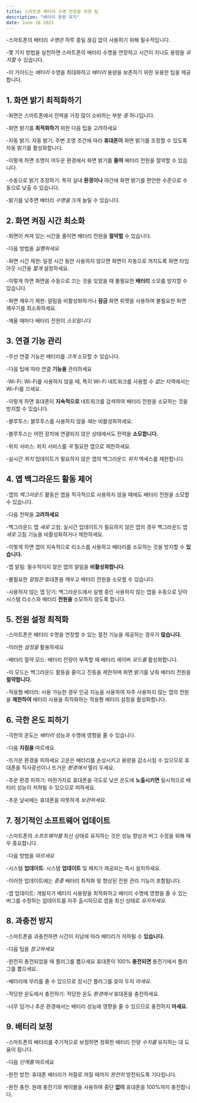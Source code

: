 ```yaml
---
title: 스마트폰 배터리 수명 연장을 위한 팁
description: "배터리 용량 유지"
date: June 18 2023
---
```


-스마트폰의 배터리 _수명은_ 하루 종일 끊김 없이 사용하기 위해 필수적입니다. 


-몇 가지 방법을 실천하면 스마트폰의 배터리 수명을 연장하고 시간이 지나도 용량을 _유지할_ 수 있습니다. 


-이 가이드는 _배터리_ 수명을 최대화하고 _배터리_ 용량을 보존하기 위한 유용한 팁을 제공합니다.

## 1. 화면 밝기 최적화하기
-화면은 스마트폰에서 전력을 가장 많이 소비하는 부분 _중_ 하나입니다. 


-화면 밝기를 **최적화하기** 위한 다음 팁을 고려하세요

-자동 밝기: 자동 밝기: 주변 조명 조건에 따라 **휴대폰이** 화면 밝기를 조정할 수 있도록 자동 밝기를 활성화합니다. 


-이렇게 하면 조명이 어두운 환경에서 화면 밝기를 **줄여** 배터리 전원을 절약할 수 있습니다.

-수동으로 밝기 조정하기: 특히 실내 **환경이나** 야간에 화면 밝기를 편안한 수준으로 수동으로 낮출 수 있습니다. 


-밝기를 낮추면 배터리 _수명을_ 크게 늘릴 수 있습니다.

## 2. 화면 켜짐 시간 최소화
-화면이 켜져 있는 시간을 줄이면 배터리 전원을 **절약할** 수 있습니다. 


-다음 방법을 _실행하세요_

-화면 시간 제한: 일정 시간 동안 사용하지 않으면 화면이 자동으로 꺼지도록 화면 타임아웃 시간을 _짧게_ 설정하세요. 


-이렇게 하면 화면을 수동으로 끄는 것을 잊었을 때 불필요한 **배터리** 소모를 방지할 수 있습니다.

-화면 깨우기 제한: 알림을 비활성화하거나 **잠금** 화면 위젯을 사용하여 불필요한 화면 깨우기를 최소화하세요. 


-깨울 때마다 배터리 전원이 _소모됩니다._

## 3. 연결 기능 관리
-무선 연결 기능은 배터리를 _크게_ 소모할 수 있습니다. 


-다음 팁에 따라 연결 **기능을** 관리하세요

-Wi-Fi: Wi-Fi를 사용하지 않을 때, 특히 Wi-Fi 네트워크를 사용할 수 _없는_ 지역에서는 Wi-Fi를 끄세요. 


-이렇게 하면 휴대폰이 **지속적으로** 네트워크를 검색하여 배터리 전원을 소모하는 것을 방지할 수 있습니다.

-블루투스: 블루투스를 사용하지 않을 _때는_ 비활성화하세요. 


-블루투스는 어떤 장치에 연결되지 않은 상태에서도 전력을 **소모합니다.**

-위치 서비스: 위치 서비스를 _꼭_ 필요한 앱으로 제한하세요. 


-실시간 _위치_ 업데이트가 필요하지 않은 앱의 백그라운드 _위치_ 액세스를 제한합니다.

## 4. 앱 백그라운드 활동 제어
-앱의 _백그라운드_ 활동은 앱을 적극적으로 사용하지 않을 때에도 배터리 전원을 소모할 수 있습니다. 


-다음 전략을 **고려하세요**

-백그라운드 앱 _새로_ 고침: 실시간 업데이트가 필요하지 않은 앱의 경우 백그라운드 앱 _새로_ 고침 기능을 비활성화하거나 제한하세요. 


-이렇게 하면 앱이 지속적으로 리소스를 사용하고 배터리를 소모하는 것을 방지할 수 **있습니다.**

-앱 알림: 필수적이지 않은 앱의 알림을 **비활성화합니다.** 

-불필요한 _알림은_ 휴대폰을 깨우고 배터리 전원을 소모할 수 있습니다.

-사용하지 않는 앱 닫기: 백그라운드에서 실행 중인 사용하지 않는 앱을 수동으로 닫아 시스템 리소스와 배터리 **전원을** 소모하지 않도록 합니다.

## 5. 전원 설정 최적화
-스마트폰은 배터리 수명을 연장할 수 있는 절전 기능을 제공하는 경우가 **많습니다.** 

-이러한 _설정을_ 활용하세요

-배터리 절약 모드: 배터리 잔량이 부족할 때 배터리 세이버 _모드를_ 활성화합니다. 


-이 모드는 백그라운드 활동을 줄이고 진동을 제한하며 화면 밝기를 낮춰 배터리 전원을 **절약합니다.**

-적응형 배터리: 사용 가능한 경우 인공 지능을 사용하여 자주 사용하지 않는 앱의 전원을 **제한하여** 배터리 사용을 최적화하는 적응형 배터리 설정을 활성화합니다.

## 6. 극한 온도 피하기
-극한의 온도는 _배터리_ 성능과 수명에 영향을 줄 수 있습니다. 


-다음 **지침을** 따르세요

-뜨거운 환경을 피하세요 고온은 배터리를 손상시키고 용량을 감소시킬 수 있으므로 휴대폰을 직사광선이나 뜨거운 _환경에서_ 멀리 두세요.

-추운 환경 피하기: 마찬가지로 휴대폰을 극도로 낮은 온도에 **노출시키면** 일시적으로 배터리 성능이 저하될 수 있으므로 피하세요. 


-추운 날씨에는 휴대폰을 따뜻하게 _보관하세요._

## 7. 정기적인 소프트웨어 업데이트
-스마트폰의 _소프트웨어를_ 최신 상태로 유지하는 것은 성능 향상과 버그 수정을 위해 매우 중요합니다. 


-다음 방법을 _따르세요_

-시스템 **업데이트**: 시스템 **업데이트** 및 패치가 제공되는 즉시 설치하세요. 


-이러한 업데이트에는 _종종_ 배터리 최적화 및 향상된 전원 관리 기능이 포함됩니다.

-앱 업데이트: 개발자가 배터리 사용량을 최적화하고 배터리 수명에 영향을 줄 수 있는 버그를 수정하는 업데이트를 자주 출시하므로 앱을 최신 상태로 _유지하세요._

## 8. 과충전 방지
-스마트폰을 과충전하면 시간이 지남에 따라 배터리가 저하될 수 **있습니다.** 

-다음 팁을 _참고하세요_

-완전히 충전되었을 때 플러그를 뽑으세요 휴대폰이 100% **충전되면** 충전기에서 플러그를 뽑으세요. 


-배터리에 무리를 줄 수 있으므로 장시간 플러그를 꽂아 두지 _마세요._

-적당한 온도에서 충전하기: 적당한 온도 _환경에서_ 휴대폰을 충전하세요. 


-너무 덥거나 추운 환경에서는 배터리 성능에 영향을 줄 수 있으므로 충전하지 **마세요.**

## 9. 배터리 보정
-스마트폰의 배터리를 주기적으로 보정하면 정확한 배터리 잔량 _수치를_ 유지하는 데 도움이 됩니다. 


-다음 _단계를_ 따르세요

-완전 방전: 휴대폰 배터리가 저절로 꺼질 때까지 _완전히_ 방전되도록 기다립니다.

-완전 충전: 원래 충전기와 케이블을 사용하여 중단 **없이** 휴대폰을 100%까지 충전합니다.